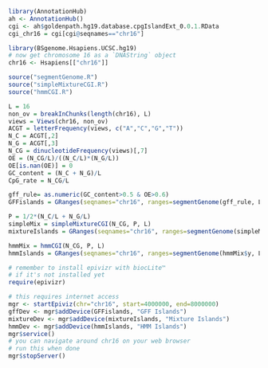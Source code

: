 ```r
library(AnnotationHub)
ah <- AnnotationHub()
cgi <- ah$goldenpath.hg19.database.cpgIslandExt_0.0.1.RData
cgi_chr16 = cgi[cgi@seqnames=="chr16"]

library(BSgenome.Hsapiens.UCSC.hg19)
# now get chromosome 16 as a `DNAString` object
chr16 <- Hsapiens[["chr16"]]

source("segmentGenome.R")
source("simpleMixtureCGI.R")
source("hmmCGI.R")

L = 16
non_ov = breakInChunks(length(chr16), L)
views = Views(chr16, non_ov)
ACGT = letterFrequency(views, c("A","C","G","T"))
N_C = ACGT[,2]
N_G = ACGT[,3]
N_CG = dinucleotideFrequency(views)[,7]
OE = (N_CG/L)/((N_C/L)*(N_G/L))
OE[is.nan(OE)] = 0
GC_content = (N_C + N_G)/L
CpG_rate = N_CG/L

gff_rule= as.numeric(GC_content>0.5 & OE>0.6)
GFFislands = GRanges(seqnames="chr16", ranges=segmentGenome(gff_rule, L))

P = 1/2*(N_C/L + N_G/L)
simpleMix = simpleMixtureCGI(N_CG, P, L)
mixtureIslands = GRanges(seqnames="chr16", ranges=segmentGenome(simpleMix$y, L))

hmmMix = hmmCGI(N_CG, P, L)
hmmIslands = GRanges(seqnames="chr16", ranges=segmentGenome(hmmMix$y, L))

# remember to install epivizr with biocLite™
# if it's not installed yet
require(epivizr)

# this requires internet access
mgr <- startEpiviz(chr="chr16", start=4000000, end=8000000)
gffDev <- mgr$addDevice(GFFislands, "GFF Islands")
mixtureDev <- mgr$addDevice(mixtureIslands, "Mixture Islands")
hmmDev <- mgr$addDevice(hmmIslands, "HMM Islands")
mgr$service()
# you can navigate around chr16 on your web browser
# run this when done
mgr$stopServer()
```
